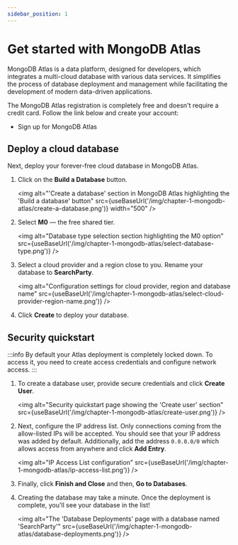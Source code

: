 ```yaml
---
sidebar_position: 1
---
```



# Get started with MongoDB Atlas

MongoDB Atlas is a data platform, designed for developers, which integrates a multi-cloud database with various data services. It simplifies the process of database deployment and management while facilitating the development of modern data-driven applications.

The MongoDB Atlas registration is completely free and doesn't require a credit card. Follow the link below and create your account:

- <LinkWithUTM href="https://mongodb.com/try">Sign up for MongoDB Atlas</LinkWithUTM>

## Deploy a cloud database

Next, deploy your forever-free cloud database in MongoDB Atlas.

1. Click on the **Build a Database** button.

    <img
        alt="'Create a database' section in MongoDB Atlas highlighting the 'Build a database' button"
        src={useBaseUrl('/img/chapter-1-mongodb-atlas/create-a-database.png')}
        width="500"
    />

1. Select **M0** — the free shared tier.

    <img
        alt="Database type selection section highlighting the M0 option"
        src={useBaseUrl('/img/chapter-1-mongodb-atlas/select-database-type.png')}
    />

1. Select a cloud provider and a region close to you. Rename your database to **SearchParty**.

    <img
        alt="Configuration settings for cloud provider, region and database name"
        src={useBaseUrl('/img/chapter-1-mongodb-atlas/select-cloud-provider-region-name.png')}
    />

1. Click **Create** to deploy your database.

## Security quickstart

:::info
By default your Atlas deployment is completely locked down. To access it, you need to create access credentials and configure network access.
:::

1. To create a database user, provide secure credentials and click **Create User**.

    <img
        alt="Security quickstart page showing the 'Create user' section"
        src={useBaseUrl('/img/chapter-1-mongodb-atlas/create-user.png')}
    />

1. Next, configure the IP address list. Only connections coming from the allow-listed IPs will be accepted. You should see that your IP address was added by default.  Additionally, add the address `0.0.0.0/0` which allows access from anywhere and click **Add Entry**.

    <img
        alt="IP Access List configuration"
        src={useBaseUrl('/img/chapter-1-mongodb-atlas/ip-access-list.png')}
    />

1. Finally, click **Finish and Close** and then, **Go to Databases**.

1. Creating the database may take a minute. Once the deployment is complete, you'll see your database in the list!

    <img
        alt="The 'Database Deployments' page with a database named 'SearchParty'"
        src={useBaseUrl('/img/chapter-1-mongodb-atlas/database-deployments.png')}
    />
